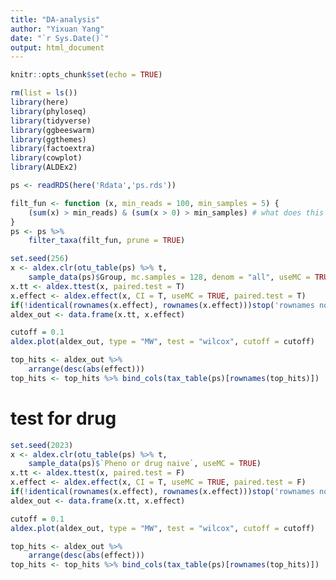 ```yaml
---
title: "DA-analysis"
author: "Yixuan Yang"
date: "`r Sys.Date()`"
output: html_document
---
```


```r
knitr::opts_chunk$set(echo = TRUE)
```

```r
rm(list = ls())
library(here)
library(phyloseq)
library(tidyverse)
library(ggbeeswarm)
library(ggthemes)
library(factoextra)
library(cowplot)
library(ALDEx2)
```

```r
ps <- readRDS(here('Rdata','ps.rds'))
```

```r
filt_fun <- function (x, min_reads = 100, min_samples = 5) {
    (sum(x) > min_reads) & (sum(x > 0) > min_samples) # what does this line mean?
}
ps <- ps %>%
    filter_taxa(filt_fun, prune = TRUE)
```

```r
set.seed(256)
x <- aldex.clr(otu_table(ps) %>% t, 
    sample_data(ps)$Group, mc.samples = 128, denom = "all", useMC = TRUE)
x.tt <- aldex.ttest(x, paired.test = T)
x.effect <- aldex.effect(x, CI = T, useMC = TRUE, paired.test = T)
if(!identical(rownames(x.effect), rownames(x.effect)))stop('rownames not match')
aldex_out <- data.frame(x.tt, x.effect)
```

```r
cutoff = 0.1
aldex.plot(aldex_out, type = "MW", test = "wilcox", cutoff = cutoff)
```

```r
top_hits <- aldex_out %>%
    arrange(desc(abs(effect)))
top_hits <- top_hits %>% bind_cols(tax_table(ps)[rownames(top_hits)])
```


# test for drug

```r
set.seed(2023)
x <- aldex.clr(otu_table(ps) %>% t, 
    sample_data(ps)$`Pheno or drug naive`, useMC = TRUE)
x.tt <- aldex.ttest(x, paired.test = F)
x.effect <- aldex.effect(x, CI = T, useMC = TRUE, paired.test = F)
if(!identical(rownames(x.effect), rownames(x.effect)))stop('rownames not match')
aldex_out <- data.frame(x.tt, x.effect)
```

```r
cutoff = 0.1
aldex.plot(aldex_out, type = "MW", test = "wilcox", cutoff = cutoff)
```

```r
top_hits <- aldex_out %>%
    arrange(desc(abs(effect)))
top_hits <- top_hits %>% bind_cols(tax_table(ps)[rownames(top_hits)])
```